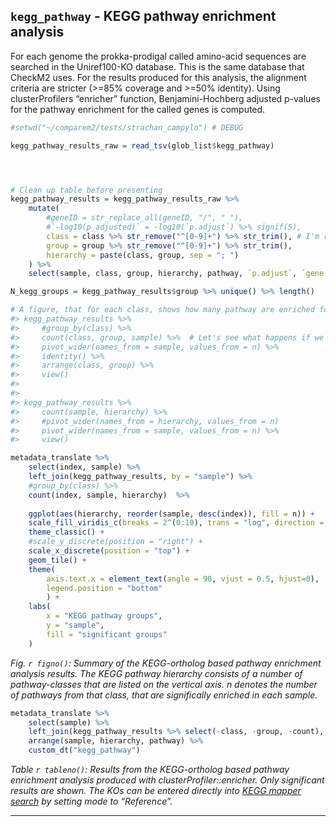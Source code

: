 ## `kegg_pathway` - KEGG pathway enrichment analysis

For each genome the prokka-prodigal called amino-acid sequences are searched in the Uniref100-KO database. This is the same database that CheckM2 uses. For the results produced for this analysis, the alignment criteria are stricter (>=85% coverage and >=50% identity). Using clusterProfilers "enricher" function, Benjamini-Hochberg adjusted p-values for the pathway enrichment for the called genes is computed.

```r

#setwd("~/comparem2/tests/strachan_campylo") # DEBUG

kegg_pathway_results_raw = read_tsv(glob_list$kegg_pathway)




# Clean up table before presenting
kegg_pathway_results = kegg_pathway_results_raw %>% 
    mutate(
        #geneID = str_replace_all(geneID, "/", " "),
        #`-log10(p_adjusted)` = -log10(`p.adjust`) %>% signif(5),
        class = class %>% str_remove("^[0-9]+") %>% str_trim(), # I'm removing the number codes in front as they're too long and unnecessary.
        group = group %>% str_remove("^[0-9]+") %>% str_trim(),
        hierarchy = paste(class, group, sep = "; ") 
    ) %>% 
    select(sample, class, group, hierarchy, pathway, `p.adjust`, `gene ratio` = GeneRatio, KOs = geneID, count = Count)

N_kegg_groups = kegg_pathway_results$group %>% unique() %>% length()


```



```r


# A figure, that for each class, shows how many pathway are enriched for.
#> kegg_pathway_results %>%
#>     #group_by(class) %>%
#>     count(class, group, sample) %>%  # Let's see what happens if we have both class and group
#>     pivot_wider(names_from = sample, values_from = n) %>% 
#>     identity() %>% 
#>     arrange(class, group) %>% 
#>     view()
#> 
#> 
#> kegg_pathway_results %>%
#>     count(sample, hierarchy) %>% 
#>     #pivot_wider(names_from = hierarchy, values_from = n)
#>     pivot_wider(names_from = sample, values_from = n) %>%
#>     view()

metadata_translate %>% 
    select(index, sample) %>%
    left_join(kegg_pathway_results, by = "sample") %>%
    #group_by(class) %>%
    count(index, sample, hierarchy)  %>% 
    
    ggplot(aes(hierarchy, reorder(sample, desc(index)), fill = n)) + 
    scale_fill_viridis_c(breaks = 2^(0:10), trans = "log", direction = -1) +
    theme_classic() + 
    #scale_y_discrete(position = "right") +
    scale_x_discrete(position = "top") +
    geom_tile() + 
    theme(
        axis.text.x = element_text(angle = 90, vjust = 0.5, hjust=0),
        legend.position = "bottom"
        ) +
    labs(
        x = "KEGG pathway groups",
        y = "sample",
        fill = "significant groups"
    )

```

*Fig. `r figno()`: Summary of the KEGG-ortholog based pathway enrichment analysis results. The KEGG pathway hierarchy consists of a number of pathway-classes that are listed on the vertical axis. n denotes the number of pathways from that class, that are significally enriched in each sample.*


```r
metadata_translate %>% 
    select(sample) %>% 
    left_join(kegg_pathway_results %>% select(-class, -group, -count), by = "sample") %>% 
    arrange(sample, hierarchy, pathway) %>% 
    custom_dt("kegg_pathway")


```

*Table `r tableno()`: Results from the KEGG-ortholog based pathway enrichment analysis produced with clusterProfiler::enricher. Only significant results are shown. The KOs can be entered directly into [KEGG mapper search](https://www.genome.jp/kegg/mapper/search.html) by setting mode to "Reference".*


---